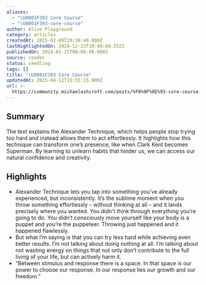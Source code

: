 ```yaml
---
aliases:
  - "\U0001F393 Core Course"
  - "\U0001F393-core-course"
author: Alive Playground
category: articles
createdAt: 2025-02-09T20:38:48.000Z
lastHighlightedOn: 2024-12-22T10:49:04.552Z
publishedOn: 2024-01-25T00:00:00.000Z
source: reader
status: seedling
tags: []
title: "\U0001F393 Core Course"
updatedAt: 2025-04-12T15:55:15.000Z
url: >-
  https://community.michaelashcroft.com/posts/%F0%9F%8E%93-core-course-how-to-be-superman
---
```

## Summary

The text explains the Alexander Technique, which helps people stop trying too hard and instead allows them to act effortlessly. It highlights how this technique can transform one’s presence, like when Clark Kent becomes Superman. By learning to unlearn habits that hinder us, we can access our natural confidence and creativity.

## Highlights

- Alexander Technique lets you tap into something you’ve already experienced, but inconsistently. It’s the sublime moment when you throw something effortlessly – without thinking at all – and it lands precisely where you wanted. You didn’t think through everything you’re going to do. You didn’t consciously move yourself like your body is a puppet and you’re the puppeteer. Throwing just happened and it happened flawlessly.
- But what I’m saying is that you can try less hard while achieving even better results. I’m not talking about doing nothing at all. I’m talking about not wasting energy on things that not only don’t contribute to the full living of your life, but can actively harm it.
- “Between stimulus and response there is a space. In that space is our power to choose our response. In our response lies our growth and our freedom.”
